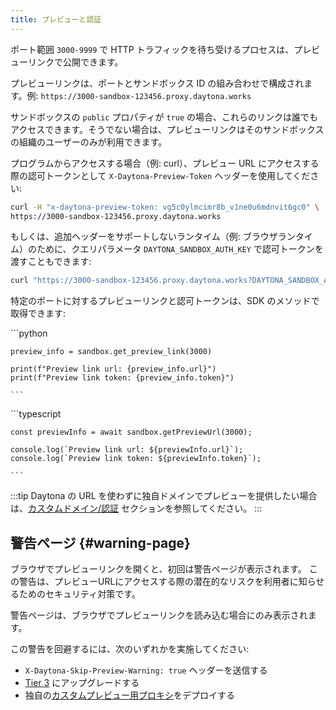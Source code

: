 ```yaml
---
title: プレビューと認証
---
```



ポート範囲 `3000-9999` で HTTP トラフィックを待ち受けるプロセスは、プレビューリンクで公開できます。

プレビューリンクは、ポートとサンドボックス ID の組み合わせで構成されます。例:
`https://3000-sandbox-123456.proxy.daytona.works`

サンドボックスの `public` プロパティが `true` の場合、これらのリンクは誰でもアクセスできます。そうでない場合は、プレビューリンクはそのサンドボックスの組織のユーザーのみが利用できます。

プログラムからアクセスする場合（例: curl）、プレビュー URL にアクセスする際の認可トークンとして `X-Daytona-Preview-Token` ヘッダーを使用してください:

```bash
curl -H "x-daytona-preview-token: vg5c0ylmcimr8b_v1ne0u6mdnvit6gc0" \
https://3000-sandbox-123456.proxy.daytona.works
```

もしくは、追加ヘッダーをサポートしないランタイム（例: ブラウザランタイム）のために、クエリパラメータ `DAYTONA_SANDBOX_AUTH_KEY` で認可トークンを渡すこともできます:

```bash
curl "https://3000-sandbox-123456.proxy.daytona.works?DAYTONA_SANDBOX_AUTH_KEY=vg5c0ylmcimr8b_v1ne0u6mdnvit6gc0"
```

特定のポートに対するプレビューリンクと認可トークンは、SDK のメソッドで取得できます:

<Tabs>
  <TabItem label="Python" icon="seti:python">
    ```python

    preview_info = sandbox.get_preview_link(3000)

    print(f"Preview link url: {preview_info.url}")
    print(f"Preview link token: {preview_info.token}")

    ```
  </TabItem>

  <TabItem label="TypeScript" icon="seti:typescript">
    ```typescript

    const previewInfo = await sandbox.getPreviewUrl(3000);

    console.log(`Preview link url: ${previewInfo.url}`);
    console.log(`Preview link token: ${previewInfo.token}`);

    ```
  </TabItem>
</Tabs>

:::tip
Daytona の URL を使わずに独自ドメインでプレビューを提供したい場合は、[カスタムドメイン/認証](/docs/ja/custom-domain-authentication) セクションを参照してください。
:::

## 警告ページ \{#warning-page\}

ブラウザでプレビューリンクを開くと、初回は警告ページが表示されます。
この警告は、プレビューURLにアクセスする際の潜在的なリスクを利用者に知らせるためのセキュリティ対策です。

警告ページは、ブラウザでプレビューリンクを読み込む場合にのみ表示されます。

この警告を回避するには、次のいずれかを実施してください:

* `X-Daytona-Skip-Preview-Warning: true` ヘッダーを送信する
* [Tier 3](/docs/ja/limits) にアップグレードする
* 独自の[カスタムプレビュー用プロキシ](/docs/ja/custom-domain-authentication)をデプロイする
